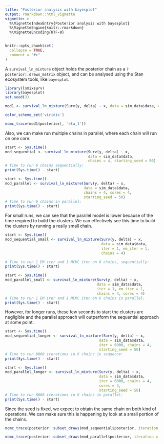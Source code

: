 ```yaml
---
title: "Posterior analysis with bayesplot"
output: rmarkdown::html_vignette
vignette: >
  %\VignetteIndexEntry{Posterior analysis with bayesplot}
  %\VignetteEngine{knitr::rmarkdown}
  %\VignetteEncoding{UTF-8}
---
```


```r
knitr::opts_chunk$set(
  collapse = TRUE,
  comment = "#>"
)
```

A `survival_ln_mixture` object holds the posterior chain as a `?posterior::draws_matrix` object, and
can be analysed using the Stan ecosystem tools, like `bayesplot`.

```r
library(lnmixsurv)
library(bayesplot)
set.seed(3)

mod1 <- survival_ln_mixture(Surv(y, delta) ~ x, data = sim_data$data, chains = 6)

color_scheme_set('viridis')

mcmc_trace(mod1$posterior[, 'eta_1'])
```

Also, we can make run multiple chains in parallel, where each chain will run on one core.
```r
start <- Sys.time()
mod_sequential <- survival_ln_mixture(Surv(y, delta) ~ x, 
                                      data = sim_data$data, 
                                      chains = 4, starting_seed = 50)
# Time to run 6 chains sequentially:
print(Sys.time() - start)

start <- Sys.time()
mod_parallel <- survival_ln_mixture(Surv(y, delta) ~ x, 
                                    data = sim_data$data, 
                                    chains = 4, cores = 4, 
                                    starting_seed = 50)
# Time to run 6 chains in parallel:
print(Sys.time() - start)
```

For small runs, we can see that the parallel model is lower because of the time required to build the clusters. We can effectively see this time to build the clusters by running a really small chain.
```r
start <- Sys.time()
mod_sequential_small <- survival_ln_mixture(Surv(y, delta) ~ x, 
                                            data = sim_data$data, 
                                            iter = 1, em_iter = 1,
                                            chains = 4)

# Time to run 1 EM iter and 1 MCMC iter on 6 chains, sequentially:
print(Sys.time() - start)

start <- Sys.time()
mod_parallel_small <- survival_ln_mixture(Surv(y, delta) ~ x, 
                                          data = sim_data$data, 
                                          iter = 1, em_iter = 1,
                                          chains = 4, cores = 4)
# Time to run 1 EM iter and 1 MCMC iter on 6 chains in parallel:
print(Sys.time() - start)
```

However, for longer runs, these few seconds to start the clusters are negligible and the parallel approach will outperform the sequential approach at some point.
```r
start <- Sys.time()
mod_sequential_longer <- survival_ln_mixture(Surv(y, delta) ~ x, 
                                           data = sim_data$data, 
                                           iter = 6000, chains = 4,
                                           starting_seed = 50)
# Time to run 8000 iterations in 6 chains in sequence:
print(Sys.time() - start)

start <- Sys.time()
mod_parallel_longer <- survival_ln_mixture(Surv(y, delta) ~ x, 
                                           data = sim_data$data, 
                                           iter = 6000, chains = 4,
                                           cores = 4,
                                           starting_seed = 50)
# Time to run 8000 iterations in 6 chains in parallel:
print(Sys.time() - start)
```

Since the seed is fixed, we expect to obtain the same chain on both kind of operations. We can make sure this is happening by look at a small portion of the chains.
```r
mcmc_trace(posterior::subset_draws(mod_sequential$posterior, iteration = 1:50, chain = 1, variable = 'eta_1'))

mcmc_trace(posterior::subset_draws(mod_parallel$posterior, iteration = 1:50, chain = 1, variable = 'eta_1'))
```
